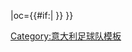 {{fb team |t=切塞納 |tan=切塞納足球會 |tc=ITA |abb={{#if:{{{abb|}}}|CES}} |oc={{#if:{{{oc|}}}|{{{oc}}} }} }}

<noinclude>
[[Category:意大利足球队模板]]

</noinclude>
